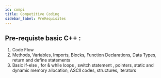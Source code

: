 ```yaml
---
id: compi
title: Competitive Coding
sidebar_label: PreRequisites
---
```


## Pre-requiste basic C++ :

1. Code Flow
2. Methods, Variables, Imports, Blocks, Function Declarations, Data Types, return and define statements
3. Basic if-else , for & while loops , switch statement , pointers, static and dynamic memory allocation, ASCII codes, structures, iterators







